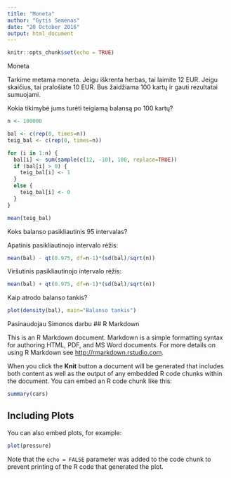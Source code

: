 ---
title: "Moneta"
author: "Gytis Semėnas"
date: "20 October 2016"
output: html_document
---

```{r setup, include=FALSE}
knitr::opts_chunk$set(echo = TRUE)
```
Moneta

Tarkime metama moneta. Jeigu iškrenta herbas, tai laimite 12 EUR. Jeigu skaičius, tai pralošiate 10 EUR. Bus žaidžiama 100 kartų ir gauti rezultatai sumuojami.

Kokia tikimybė jums turėti teigiamą balansą po 100 kartų?
```{r}
n <- 100000

bal <- c(rep(0, times=n))
teig_bal <- c(rep(0, times=n))

for (i in 1:n) {
  bal[i] <- sum(sample(c(12, -10), 100, replace=TRUE))
  if (bal[i] > 0) {
    teig_bal[i] <- 1
  }
  else {
    teig_bal[i] <- 0
  }
}

mean(teig_bal)
```
Koks balanso pasikliautinis 95 intervalas?

Apatinis pasikliautinojo intervalo rėžis:
```{r}
mean(bal) - qt(0.975, df=n-1)*(sd(bal)/sqrt(n))
```
Viršutinis pasikliautinojo intervalo rėžis:
```{r}
mean(bal) + qt(0.975, df=n-1)*(sd(bal)/sqrt(n))
```
Kaip atrodo balanso tankis?
```{r}
plot(density(bal), main="Balanso tankis")
```
Pasinaudojau Simonos darbu
## R Markdown

This is an R Markdown document. Markdown is a simple formatting syntax for authoring HTML, PDF, and MS Word documents. For more details on using R Markdown see <http://rmarkdown.rstudio.com>.

When you click the **Knit** button a document will be generated that includes both content as well as the output of any embedded R code chunks within the document. You can embed an R code chunk like this:

```{r cars}
summary(cars)
```

## Including Plots

You can also embed plots, for example:

```{r pressure, echo=FALSE}
plot(pressure)
```

Note that the `echo = FALSE` parameter was added to the code chunk to prevent printing of the R code that generated the plot.
